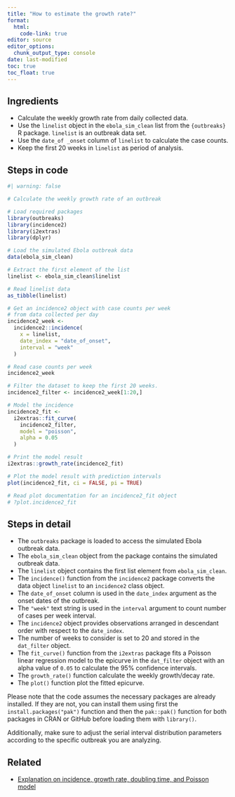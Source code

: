 ```yaml
---
title: "How to estimate the growth rate?"
format: 
  html:
    code-link: true
editor: source
editor_options: 
  chunk_output_type: console
date: last-modified
toc: true
toc_float: true
---
```


## Ingredients

- Calculate the weekly growth rate from daily collected data.
- Use the `linelist` object in the `ebola_sim_clean` list from the `{outbreaks}` R package. `linelist` is an outbreak data set. 
- Use the `date_of _onset` column of `linelist` to calculate the case counts. 
- Keep the first 20 weeks in `linelist` as period of analysis.

## Steps in code

```r
#| warning: false

# Calculate the weekly growth rate of an outbreak

# Load required packages
library(outbreaks)
library(incidence2)
library(i2extras)
library(dplyr)

# Load the simulated Ebola outbreak data
data(ebola_sim_clean)

# Extract the first element of the list
linelist <- ebola_sim_clean$linelist

# Read linelist data
as_tibble(linelist)

# Get an incidence2 object with case counts per week
# from data collected per day
incidence2_week <- 
  incidence2::incidence(
    x = linelist, 
    date_index = "date_of_onset",
    interval = "week"
  )

# Read case counts per week
incidence2_week

# Filter the dataset to keep the first 20 weeks. 
incidence2_filter <- incidence2_week[1:20,]

# Model the incidence
incidence2_fit <- 
  i2extras::fit_curve(
    incidence2_filter, 
    model = "poisson", 
    alpha = 0.05
  )

# Print the model result
i2extras::growth_rate(incidence2_fit)

# Plot the model result with prediction intervals
plot(incidence2_fit, ci = FALSE, pi = TRUE)

# Read plot documentation for an incidence2_fit object
# ?plot.incidence2_fit
```

## Steps in detail

- The `outbreaks` package is loaded to access the simulated Ebola outbreak data.
- The `ebola_sim_clean` object from the package contains the simulated outbreak data.
- The `linelist` object contains the first list element from `ebola_sim_clean`.
- The `incidence()` function from the `incidence2` package converts the data object `linelist` to an `incidence2` class object.
- The `date_of_onset` column is used in the `date_index` argument as the onset dates of the outbreak.
- The `"week"` text string is used in the `interval` argument to count number of cases per week interval. 
- The `incidence2` object provides observations arranged in descendant order with respect to the `date_index`.
- The number of weeks to consider is set to 20 and stored in the `dat_filter` object.
- The `fit_curve()` function from the `i2extras` package fits a Poisson linear regression model to the epicurve in the `dat_filter` object with an alpha value of `0.05` to calculate the 95% confidence intervals.
- The `growth_rate()` function calculate the weekly growth/decay rate.
- The `plot()` function plot the fitted epicurve.

Please note that the code assumes the necessary packages are already installed. If they are not, you can install them using first the `install.packages("pak")` function and then the `pak::pak()` function for both packages in CRAN or GitHub before loading them with `library()`. 

Additionally, make sure to adjust the serial interval distribution parameters according to the specific outbreak you are analyzing.

## Related

- [Explanation on incidence, growth rate, doubling time, and Poisson model](https://www.reconlearn.org/slides/outbreak-statistics/outbreak-statistics.html#28)
